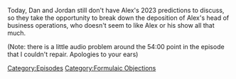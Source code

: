 {{DEFAULTSORT:
    #_EPISODE_0765:Formulaic Objections Part 13
}}{{Episode
    | title           = Formulaic Objections Part 13
    | caption         = [https://knowledgefight.libsyn.com/765-formulaic-objections-part-13 Listen to this episode on Libsyn]
    | episodeNumber   = 765
    | length          = 02:02:04
    | airDate         = January 9, 2023
    | episodeType     = [[:Category:Formulaic Objections|Formulaic Objections]]
    | appearance      = [[Chris Mattei]], [[Tim Fruge]], [[Norm Pattis]]
    | previousEpisode = [[764: Jordan Takes The Wheel 9]]
    | nextEpisode     = [[766: December 16, 2003]]
}}

{{Stub}}

Today, Dan and Jordan still don't have Alex's 2023 predictions to discuss, so they take the opportunity to break down the deposition of Alex's head of business operations, who doesn't seem to like Alex or his show all that much.

(Note: there is a little audio problem around the 54:00 point in the episode that I couldn't repair.  Apologies to your ears)

[[Category:Episodes]]
[[Category:Formulaic Objections]]
